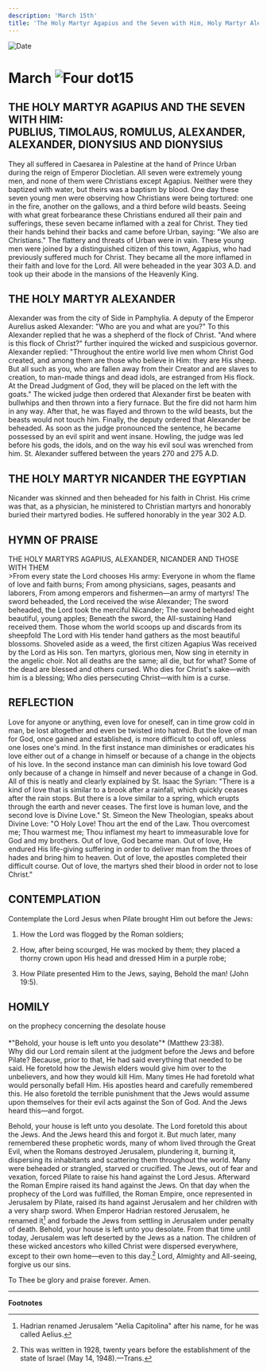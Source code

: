 ```yaml
---
description: 'March 15th'
title: 'The Holy Martyr Agapius and the Seven with Him, Holy Martyr Alexander, Holy Martyr Nicander the Egyptian'
---
```


<RunningHead />
<Image src="/title-imprint.png" height={68} width={50} alt="Date" className="title-imprint"/>

# <div id="date">March <Image className="four-dot" src="/four-dot.png" height={15} width={15} alt="Four dot" />15</div>

## THE HOLY MARTYR AGAPIUS AND THE SEVEN WITH HIM:<br />PUBLIUS, TIMOLAUS, ROMULUS, ALEXANDER, ALEXANDER, DIONYSIUS AND DIONYSIUS

They all suffered in Caesarea in Palestine at the hand of Prince Urban during the reign of Emperor Diocletian. All seven were extremely young men, and none of them were Christians except Agapius. Neither were they baptized with water, but theirs was a baptism by blood. One day these seven young men were observing how Christians were being tortured: one in the fire, another on the gallows, and a third before wild beasts. Seeing with what great forbearance these Christians endured all their pain and sufferings, these seven became inflamed with a zeal for Christ. They tied their hands behind their backs and came before Urban, saying: "We also are Christians." The flattery and threats of Urban were in vain. These young men were joined by a distinguished citizen of this town, Agapius, who had previously suffered much for Christ. They became all the more inflamed in their faith and love for the Lord. All were beheaded in the year 303 A.D. and took up their abode in the mansions of the Heavenly King.

## THE HOLY MARTYR ALEXANDER

Alexander was from the city of Side in Pamphylia. A deputy of the Emperor Aurelius asked Alexander: "Who are you and what are you?" To this Alexander replied that he was a shepherd of the flock of Christ. "And where is this flock of Christ?" further inquired the wicked and suspicious governor. Alexander replied: "Throughout the entire world live men whom Christ God created, and among them are those who believe in Him: they are His sheep. But all such as you, who are fallen away from their Creator and are slaves to creation, to man-made things and dead idols, are estranged from His flock. At the Dread Judgment of God, they will be placed on the left with the goats." The wicked judge then ordered that Alexander first be beaten with bullwhips and then thrown into a fiery furnace. But the fire did not harm him in any way. After that, he was flayed and thrown to the wild beasts, but the beasts would not touch him. Finally, the deputy ordered that Alexander be beheaded. As soon as the judge pronounced the sentence, he became possessed by an evil spirit and went insane. Howling, the judge was led before his gods, the idols, and on the way his evil soul was wrenched from him. St. Alexander suffered between the years 270 and 275 A.D.

## THE HOLY MARTYR NICANDER THE EGYPTIAN

Nicander was skinned and then beheaded for his faith in Christ. His crime was that, as a physician, he ministered to Christian martyrs and honorably buried their martyred bodies. He suffered honorably in the year 302 A.D.


## HYMN OF PRAISE
<div style={{textAlign:'center', color:'crimson', fontWeight:'bold'}}>
THE HOLY MARTYRS AGAPIUS, ALEXANDER, NICANDER AND THOSE WITH THEM
</div>
>From every state the Lord chooses His army:  
Everyone in whom the flame of love and faith burns;  
From among physicians, sages, peasants and laborers,  
From among emperors and fishermen—an army of martyrs!  
The sword beheaded, the Lord received the wise Alexander;  
The sword beheaded, the Lord took the merciful Nicander;  
The sword beheaded eight beautiful, young apples;  
Beneath the sword, the All-sustaining Hand received them.  
Those whom the world scoops up and discards from its sheepfold  
The Lord with His tender hand gathers as the most beautiful blossoms.  
Shoveled aside as a weed, the first citizen Agapius  
Was received by the Lord as His son.  
Ten martyrs, glorious men,  
Now sing in eternity in the angelic choir.  
Not all deaths are the same; all die, but for what?  
Some of the dead are blessed and others cursed.  
Who dies for Christ's sake—with him is a blessing;  
Who dies persecuting Christ—with him is a curse.  


## REFLECTION

Love for anyone or anything, even love for oneself, can in time grow cold in man, be lost altogether and even be twisted into hatred. But the love of man for God, once gained and established, is more difficult to cool off, unless one loses one's mind. In the first instance man diminishes or eradicates his love either out of a change in himself or because of a change in the objects of his love. In the second instance man can diminish his love toward God only because of a change in himself and never because of a change in God. All of this is neatly and clearly explained by St. Isaac the Syrian: "There is a kind of love that is similar to a brook after a rainfall, which quickly ceases after the rain stops. But there is a love similar to a spring, which erupts through the earth and never ceases. The first love is human love, and the second love is Divine Love." St. Simeon the New Theologian, speaks about Divine Love: "O Holy Love! Thou art the end of the Law. Thou overcomest me; Thou warmest me; Thou inflamest my heart to immeasurable love for God and my brothers. Out of love, God became man. Out of love, He endured His life-giving suffering in order to deliver man from the throes of hades and bring him to heaven. Out of love, the apostles completed their difficult course. Out of love, the martyrs shed their blood in order not to lose Christ."


## CONTEMPLATION

Contemplate the Lord Jesus when Pilate brought Him out before the Jews:

1. How the Lord was flogged by the Roman soldiers;

2. How, after being scourged, He was mocked by them; they placed a thorny crown upon His head and dressed Him in a purple robe;

3. How Pilate presented Him to the Jews, saying, Behold the man! (John 19:5).


## HOMILY
<div style={{textAlign:'center', color:'crimson', fontWeight:'bold'}}>
on the prophecy concerning the desolate house
</div><br />
<div style={{textAlign:'right'}}>
*"Behold, your house is left unto you desolate"* (Matthew 23:38).
</div>
Why did our Lord remain silent at the judgment before the Jews and before Pilate? Because, prior to that, He had said everything that needed to be said. He foretold how the Jewish elders would give him over to the unbelievers, and how they would kill Him. Many times He had foretold what would personally befall Him. His apostles heard and carefully remembered this. He also foretold the terrible punishment that the Jews would assume upon themselves for their evil acts against the Son of God. And the Jews heard this—and forgot.

Behold, your house is left unto you desolate. The Lord foretold this about the Jews. And the Jews heard this and forgot it. But much later, many remembered these prophetic words, many of whom lived through the Great Evil, when the Romans destroyed Jerusalem, plundering it, burning it, dispersing its inhabitants and scattering them throughout the world. Many were beheaded or strangled, starved or crucified. The Jews, out of fear and vexation, forced Pilate to raise his hand against the Lord Jesus. Afterward the Roman Empire raised its hand against the Jews. On that day when the prophecy of the Lord was fulfilled, the Roman Empire, once represented in Jerusalem by Pilate, raised its hand against Jerusalem and her children with a very sharp sword. When Emperor Hadrian restored Jerusalem, he renamed it[^1] and forbade the Jews from settling in Jerusalem under penalty of death. Behold, your house is left unto you desolate. From that time until today, Jerusalem was left deserted by the Jews as a nation. The children of these wicked ancestors who killed Christ were dispersed everywhere, except to their own home—even to this day.[^2] Lord, Almighty and All-seeing, forgive us our sins.

To Thee be glory and praise forever. Amen.

---

**Footnotes**

[^1]: Hadrian renamed Jerusalem "Aelia Capitolina" after his name, for he was called Aelius.
[^2]: This was written in 1928, twenty years before the establishment of the state of Israel (May 14, 1948).—Trans.

